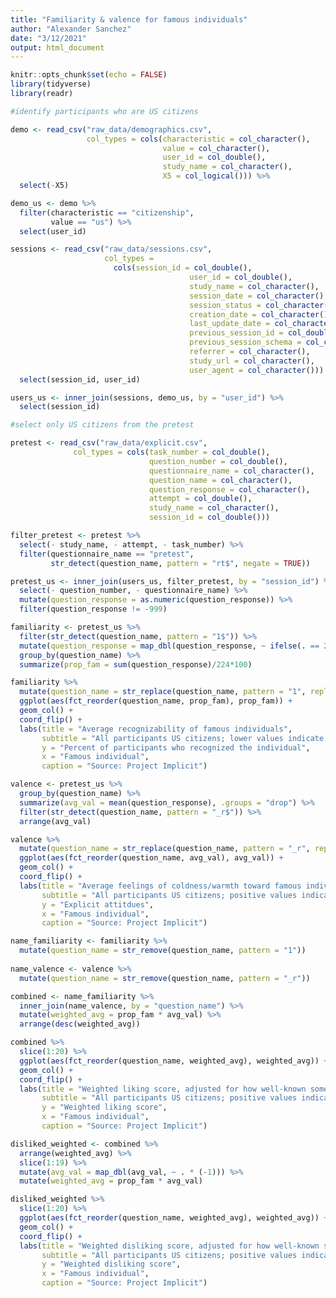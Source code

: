 ```yaml
---
title: "Familiarity & valence for famous individuals"
author: "Alexander Sanchez"
date: "3/12/2021"
output: html_document
---
```


```r
knitr::opts_chunk$set(echo = FALSE)
library(tidyverse)
library(readr)
```

```r

#identify participants who are US citizens

demo <- read_csv("raw_data/demographics.csv",
                 col_types = cols(characteristic = col_character(),
                                  value = col_character(),
                                  user_id = col_double(),
                                  study_name = col_character(),
                                  X5 = col_logical())) %>% 
  select(-X5)

demo_us <- demo %>% 
  filter(characteristic == "citizenship",
         value == "us") %>% 
  select(user_id)

sessions <- read_csv("raw_data/sessions.csv",
                     col_types = 
                       cols(session_id = col_double(),
                                        user_id = col_double(),
                                        study_name = col_character(),
                                        session_date = col_character(),
                                        session_status = col_character(),
                                        creation_date = col_character(),
                                        last_update_date = col_character(),
                                        previous_session_id = col_double(),
                                        previous_session_schema = col_character(),
                                        referrer = col_character(),
                                        study_url = col_character(),
                                        user_agent = col_character())) %>% 
  select(session_id, user_id)

users_us <- inner_join(sessions, demo_us, by = "user_id") %>% 
  select(session_id)

```


```r

#select only US citizens from the pretest

pretest <- read_csv("raw_data/explicit.csv",
              col_types = cols(task_number = col_double(),
                               question_number = col_double(),
                               questionnaire_name = col_character(),
                               question_name = col_character(),
                               question_response = col_character(),
                               attempt = col_double(),
                               study_name = col_character(),
                               session_id = col_double()))

filter_pretest <- pretest %>% 
  select(- study_name, - attempt, - task_number) %>% 
  filter(questionnaire_name == "pretest",
         str_detect(question_name, pattern = "rt$", negate = TRUE))

pretest_us <- inner_join(users_us, filter_pretest, by = "session_id") %>% 
  select(- question_number, - questionnaire_name) %>% 
  mutate(question_response = as.numeric(question_response)) %>% 
  filter(question_response != -999)
```

```r
familiarity <- pretest_us %>%
  filter(str_detect(question_name, pattern = "1$")) %>% 
  mutate(question_response = map_dbl(question_response, ~ ifelse(. == 2, 0, 1))) %>% 
  group_by(question_name) %>% 
  summarize(prop_fam = sum(question_response)/224*100)
```

```r
familiarity %>%
  mutate(question_name = str_replace(question_name, pattern = "1", replacement = "")) %>% 
  ggplot(aes(fct_reorder(question_name, prop_fam), prop_fam)) +
  geom_col() +
  coord_flip() +
  labs(title = "Average recognizability of famous individuals",
       subtitle = "All participants US citizens; lower values indicate greater familiarity",
       y = "Percent of participants who recognized the individual",
       x = "Famous individual",
       caption = "Source: Project Implicit")
```

```r
valence <- pretest_us %>% 
  group_by(question_name) %>% 
  summarize(avg_val = mean(question_response), .groups = "drop") %>% 
  filter(str_detect(question_name, pattern = "_r$")) %>% 
  arrange(avg_val)
```

```r
valence %>%
  mutate(question_name = str_replace(question_name, pattern = "_r", replacement = "")) %>% 
  ggplot(aes(fct_reorder(question_name, avg_val), avg_val)) +
  geom_col() +
  coord_flip() +
  labs(title = "Average feelings of coldness/warmth toward famous individuals",
       subtitle = "All participants US citizens; positive values indicate warmer feelings",
       y = "Explicit attitdues",
       x = "Famous individual",
       caption = "Source: Project Implicit")
```

```r
name_familiarity <- familiarity %>% 
  mutate(question_name = str_remove(question_name, pattern = "1"))
  
name_valence <- valence %>% 
  mutate(question_name = str_remove(question_name, pattern = "_r"))

combined <- name_familiarity %>% 
  inner_join(name_valence, by = "question_name") %>% 
  mutate(weighted_avg = prop_fam * avg_val) %>% 
  arrange(desc(weighted_avg))
```

```r
combined %>%
  slice(1:20) %>% 
  ggplot(aes(fct_reorder(question_name, weighted_avg), weighted_avg)) +
  geom_col() +
  coord_flip() +
  labs(title = "Weighted liking score, adjusted for how well-known someone is",
       subtitle = "All participants US citizens; positive values indicate warmer feelings",
       y = "Weighted liking score",
       x = "Famous individual",
       caption = "Source: Project Implicit")
```
```r
disliked_weighted <- combined %>% 
  arrange(weighted_avg) %>% 
  slice(1:19) %>% 
  mutate(avg_val = map_dbl(avg_val, ~ . * (-1))) %>% 
  mutate(weighted_avg = prop_fam * avg_val)
```

```r
disliked_weighted %>%
  slice(1:20) %>% 
  ggplot(aes(fct_reorder(question_name, weighted_avg), weighted_avg)) +
  geom_col() +
  coord_flip() +
  labs(title = "Weighted disliking score, adjusted for how well-known someone is",
       subtitle = "All participants US citizens; positive values indicate colder feelings",
       y = "Weighted disliking score",
       x = "Famous individual",
       caption = "Source: Project Implicit")
```

